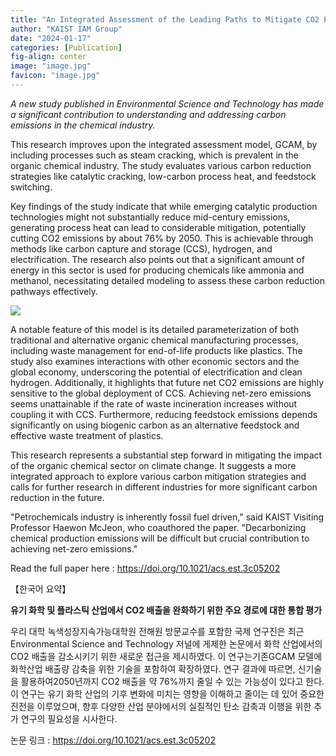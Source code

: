 ```yaml
---
title: "An Integrated Assessment of the Leading Paths to Mitigate CO2 Emissions from the Organic Chemical and Plastics Industry"
author: "KAIST IAM Group"
date: "2024-01-17"
categories: [Publication]
fig-align: center
image: "image.jpg"
favicon: "image.jpg"
---
```


*A new study published in Environmental Science and Technology has made a significant contribution to understanding and addressing carbon emissions in the chemical industry.*

This research improves upon the integrated assessment model, GCAM, by including processes such as steam cracking, which is prevalent in the organic chemical industry. The study evaluates various carbon reduction strategies like catalytic cracking, low-carbon process heat, and feedstock switching.

Key findings of the study indicate that while emerging catalytic production technologies might not substantially reduce mid-century emissions, generating process heat can lead to considerable mitigation, potentially cutting CO2 emissions by about 76% by 2050. This is achievable through methods like carbon capture and storage (CCS), hydrogen, and electrification. The research also points out that a significant amount of energy in this sector is used for producing chemicals like ammonia and methanol, necessitating detailed modeling to assess these carbon reduction pathways effectively.

![](image.jpg){fig-align="center"}

A notable feature of this model is its detailed parameterization of both traditional and alternative organic chemical manufacturing processes, including waste management for end-of-life products like plastics. The study also examines interactions with other economic sectors and the global economy, underscoring the potential of electrification and clean hydrogen. Additionally, it highlights that future net CO2 emissions are highly sensitive to the global deployment of CCS. Achieving net-zero emissions seems unattainable if the rate of waste incineration increases without coupling it with CCS. Furthermore, reducing feedstock emissions depends significantly on using biogenic carbon as an alternative feedstock and effective waste treatment of plastics.

This research represents a substantial step forward in mitigating the impact of the organic chemical sector on climate change. It suggests a more integrated approach to explore various carbon mitigation strategies and calls for further research in different industries for more significant carbon reduction in the future.

\"Petrochemicals industry is inherently fossil fuel driven,\" said KAIST Visiting Professor Haewon McJeon, who coauthored the paper. \"Decarbonizing chemical production emissions will be difficult but crucial contribution to achieving net-zero emissions.\"

Read the full paper here : <https://doi.org/10.1021/acs.est.3c05202>

【한국어 요약】  

**유기 화학 및 플라스틱 산업에서 CO2 배출을 완화하기 위한 주요 경로에 대한 통합 평가**

우리 대학 녹색성장지속가능대학원 전해원 방문교수를 포함한 국제 연구진은 최근 Environmental Science and Technology 저널에 게제한 논문에서 화학 산업에서의 CO2 배출을 감소시키기 위한 새로운 접근을 제시하였다. 이 연구는기존GCAM 모델에 화학산업 배출량 감축을 위한 기술을 포함하여 확장하였다. 연구 결과에 따르면, 신기술을 활용하여2050년까지 CO2 배출을 약 76%까지 줄일 수 있는 가능성이 있다고 한다. 이 연구는 유기 화학 산업의 기후 변화에 미치는 영향을 이해하고 줄이는 데 있어 중요한 진전을 이루었으며, 향후 다양한 산업 분야에서의 실질적인 탄소 감축과 이행을 위한 추가 연구의 필요성을 시사한다.

논문 링크 : <https://doi.org/10.1021/acs.est.3c05202>
